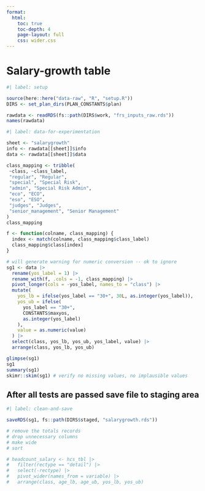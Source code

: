 ```yaml
---
format:
  html:
    toc: true
    toc-depth: 4
    page-layout: full
    css: wider.css
---
```


# Salary-growth table

```r
#| label: setup

source(here::here("data-raw", "R", "setup.R"))
DIRS <- set_plan_dirs(PLAN_CONSTANTS$plan)

rawdata <- readRDS(fs::path(DIRS$work, "frs_inputs_raw.rds"))
names(rawdata)

```

```r
#| label: data-for-experimentation

sheet <- "salarygrowth"
info <- rawdata[[sheet]]$info
data <- rawdata[[sheet]]$data

```

```r
class_mapping <- tribble(
 ~class, ~class_label,
 "regular", "Regular",
 "special", "Special Risk",
 "admin", "Special Risk Admin",
 "eco", "ECO",
 "eso", "ESO",
 "judges", "Judges",
 "senior_management", "Senior Management"
)
class_mapping

```

```r

f <- function(colname, class_mapping) {
  index <- match(colname, class_mapping$class_label)
  class_mapping$class[index]
}

# will generate warning for numeric conversion -- ok to ignore
sg1 <- data |>
  rename(yos_label = 1) |>
  rename_with(f, .cols = -1, class_mapping) |>
  pivot_longer(cols = -yos_label, names_to = "class") |>
  mutate(
    yos_lb = ifelse(yos_label == "30+", 30L, as.integer(yos_label)),
    yos_ub = ifelse(
      yos_label == "30+",
      CONSTANTS$maxyos,
      as.integer(yos_label)
    ),
    value = as.numeric(value)
  ) |>
  select(class, yos_lb, yos_ub, yos_label, value) |>
  arrange(class, yos_lb, yos_ub)

glimpse(sg1)
sg1
summary(sg1)
skimr::skim(sg1) # verify no missing values, no implausible values

```

## After all tests are passed save file to staging area

```r
#| label: clean-and-save

saveRDS(sg1, fs::path(DIRS$staged, "salarygrowth.rds"))

# remove the totals records
# drop unnecessary columns
# make wide
# sort

# headcount_salary <- hcs_tbl |>
#   filter(rectype == "detail") |>
#   select(-rectype) |>
#   pivot_wider(names_from = variable) |>
#   arrange(class, age_lb, age_ub, yos_lb, yos_ub)

```
